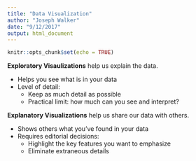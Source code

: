 ```yaml
---
title: "Data Visualization"
author: "Joseph Walker"
date: "9/12/2017"
output: html_document
---
```


```r
knitr::opts_chunk$set(echo = TRUE)
```

**Exploratory Visaulizations** help us explain the data.

* Helps you see what is in your data 
* Level of detail: 
    + Keep as much detail as possible 
    + Practical limit: how much can you see and interpret? 

**Explanatory Visualizations** help us share our data with others.  

* Shows others what you’ve found in your data 
* Requires editorial decisions: 
    + Highlight the key features you want to emphasize 
    + Eliminate extraneous details
    
    
    
```r

```
